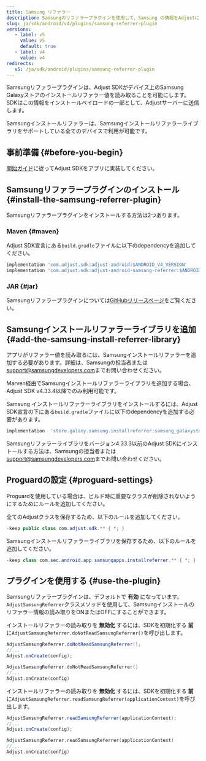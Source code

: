 ```yaml
---
title: Samsung リファラー
description: Samsungのリファラープラグインを使用して、Samsung の情報をAdjustに送信します。
slug: ja/sdk/android/v4/plugins/samsung-referrer-plugin
versions:
   - label: v5
     value: v5
     default: true
   - label: v4
     value: v4
redirects:
   v5: /ja/sdk/android/plugins/samsung-referrer-plugin
---
```


Samsungリファラープラグインは、Adjust SDKがデバイス上のSamsung Galaxyストアのインストールリファラー値を読み取ることを可能にします。SDKはこの情報をインストールペイロードの一部として、Adjustサーバーに送信します。

Samsungインストールリファラーは、Samsungインストールリファラーライブラリをサポートしている全てのデバイスで利用が可能です。

## 事前準備 {#before-you-begin}

[開始ガイド](/ja/sdk/android)に従ってAdjust SDKをアプリに実装してください。

## Samsungリファラープラグインのインストール {#install-the-samsung-referrer-plugin}

Samsungリファラープラグインをインストールする方法は2つあります。

### Maven {#maven}

Adjust SDK宣言にある`build.gradle`ファイルに以下のdependencyを追加してください。

```groovy
implementation 'com.adjust.sdk:adjust-android:$ANDROID_V4_VERSION'
implementation 'com.adjust.sdk:adjust-android-samsung-referrer:$ANDROID_V4_VERSION'
```

### JAR {#jar}

Samsungリファラープラグインについては[GitHubリリースページ](https://github.com/adjust/android_sdk/releases/latest)をご覧ください。

## Samsungインストールリファラーライブラリを追加 {#add-the-samsung-install-referrer-library}

アプリがリファラー値を読み取るには、Samsungインストールリファラーを追加する必要があります。詳細は、Samsungの担当者または[support@samsungdevelopers.com](mailto:support@samsungdevelopers.com)までお問い合わせください。

<Accordion title="Adjust SDK v4.33.4以降">
<Callout type="important">

Marven経由でSamsungインストールリファラーライブラリを追加する場合、Adjust SDK v4\.33\.4以降でのみ利用可能です。

</Callout>

Samsung インストールリファラーライブラリをインストールするには、Adjust SDK宣言の下にある`build.gradle`ファイルに以下のdependencyを追加する必要があります。

<CodeBlock title="build.gradle">

```groovy
implementation  'store.galaxy.samsung.installreferrer:samsung_galaxystore_install_referrer:3.0.1'
```

</CodeBlock>
</Accordion>
<Accordion title="Adjust SDK v4.33.3以前">

Samsungリファラーライブラリをバージョン4\.33\.3以前のAdjust SDKにインストールする方法は、Samsungの担当者または[support@samsungdevelopers.com](mailto:support@samsungdevelopers.com)までお問い合わせください。

</Accordion>

## Proguardの設定 {#proguard-settings}

Proguardを使用している場合は、ビルド時に重要なクラスが削除されないようにするためにルールを追加してください。

全てのAdjustクラスを保存するため、以下のルールを追加してください。

<CodeBlock title="Proguard.pro">

```java
-keep public class com.adjust.sdk.** { *; }
```

</CodeBlock>

Samsungインストールリファラーライブラリを保存するため、以下のルールを追加してください。

<CodeBlock title="Proguard.pro">

```java
-keep class com.sec.android.app.samsungapps.installreferrer.** { *; }
```

</CodeBlock>

## プラグインを使用する {#use-the-plugin}

Samsungリファラープラグインは、デフォルトで **有効** になっています。`AdjustSamsungReferrer`クラスメソッドを使用して、Samsungインストールのリファラー情報の読み取りをONまたはOFFにすることができます。

インストールリファラーの読み取りを **無効化** するには、SDKを初期化する **前** に`AdjustSamsungReferrer.doNotReadSamsungReferrer()`を呼び出します。

<Tabs>
<Tab title="Java" sync="java">

```java
AdjustSamsungReferrer.doNotReadSamsungReferrer();
//...
Adjust.onCreate(config);
```

</Tab>
<Tab title="Kotlin" sync="kotlin" >

```kotlin
AdjustSamsungReferrer.doNotReadSamsungReferrer()
//...
Adjust.onCreate(config)
```

</Tab>
</Tabs>

インストールリファラーの読み取りを **無効化** するには、SDKを初期化する **前** に`AdjustSamsungReferrer.readSamsungReferrer(applicationContext)`を呼び出します。

<Tabs>
<Tab title="Java" sync="java">

```java
AdjustSamsungReferrer.readSamsungReferrer(applicationContext);
//...
Adjust.onCreate(config);
```

</Tab>
<Tab title="Kotlin" sync="kotlin" >

```kotlin
AdjustSamsungReferrer.readSamsungReferrer(applicationContext)
//...
Adjust.onCreate(config)
```

</Tab>
</Tabs>
